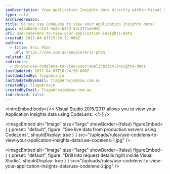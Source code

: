 ```yaml
---
seoDescription: View Application Insights data directly within Visual Studio using CodeLens, drill into request details for enhanced debugging and optimization.
type: rule
archivedreason:
title: Do you use CodeLens to view your Application Insights data?
guid: e3aa62b6-c154-4e25-b443-5dc2f71de94c
uri: use-codelens-to-view-your-application-insights-data
created: 2017-04-07T15:50:32.000Z
authors:
  - title: Eric Phan
    url: https://ssw.com.au/people/eric-phan
related: []
redirects:
  - do-you-use-codelens-to-view-your-application-insights-data
lastUpdated: 2017-04-07T16:24:56.000Z
lastUpdatedBy: TiagoAraujo
lastUpdatedByEmail: TiagoAraujo@ssw.com.au
createdBy: TiagoAraujo
createdByEmail: TiagoAraujo@ssw.com.au
isArchived: false
---
```


<introEmbed
  body={<>
Visual Studio 2015/2017 allows you to view your Application Insights data using CodeLens.
  </>}
/>

<imageEmbed
  alt="Image"
  size="large"
  showBorder={false}
  figureEmbed={ {
    preset: "default",
    figure: "See live data from production servers using CodeLens",
    shouldDisplay: true
  } }
  src="/uploads/rules/use-codelens-to-view-your-application-insights-data/use-codelens-1.jpg"
/>


<imageEmbed
  alt="Image"
  size="large"
  showBorder={false}
  figureEmbed={ {
    preset: "default",
    figure: "Drill into request details right inside Visual Studio",
    shouldDisplay: true
  } }
  src="/uploads/rules/use-codelens-to-view-your-application-insights-data/use-codelens-2.jpg"
/>
